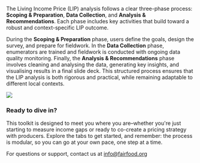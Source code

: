 The Living Income Price (LIP) analysis follows a clear three-phase process: **Scoping & Preparation**, **Data Collection**, and **Analysis & Recommendations**. Each phase includes key activities that build toward a robust and context-specific LIP outcome. 

During the **Scoping & Preparation** phase, users define the goals, design the survey, and prepare for fieldwork. In the **Data Collection** phase, enumerators are trained and fieldwork is conducted with ongoing data quality monitoring. Finally, the **Analysis & Recommendations** phase involves cleaning and analysing the data, generating key insights, and visualising results in a final slide deck. This structured process ensures that the LIP analysis is both rigorous and practical, while remaining adaptable to different local contexts.

<img
  src="/images/process-overview.png"
/>


### **Ready to dive in?**

This toolkit is designed to meet you where you are–whether you're just starting to measure income gaps or ready to co-create a pricing strategy with producers. Explore the tabs to get started, and remember: the process is modular, so you can go at your own pace, one step at a time.

For questions or support, contact us at [info@fairfood.org](mailto:info@fairfood.org) 